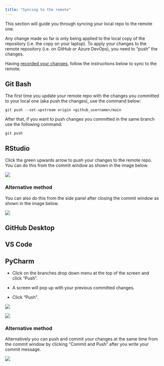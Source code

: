 ```yaml
---
title: "Syncing to the remote"
---
```


This section will guide you through syncing your local repo to the remote one.

Any change made so far is only being applied to the local copy of the repository (i.e. the copy on your laptop). To apply your changes to the remote repository (i.e. on GitHub or Azure DevOps), you need to “push” the changes.

Having [recorded your changes](recording-changes.html), follow the instructions below to sync to the remote.

::: panel-tabset
## Git Bash

The first time you update your remote repo with the changes you committed to your local one (aka push the changes), use the command below:

`git push --set-upstream origin <github_username>/main`

After that, if you want to push changes you committed in the same branch use the following command:

`git push`

## RStudio

Click the green upwards arrow to push your changes to the remote repo. You can do this from the commit window as shown in the image below.

![](images/r_push_1.png){fig-alt="Highlighting the upwards arrow for pushing changes to remote repos in the RStudio's Review Changes window."}

### Alternative method

You can also do this from the side panel after closing the commit window as shown in the image below.

![](images/r_push_2.png){fig-alt="Highlighting the upwards arrow for pushing changes to remote repos in RStudio's Git window. It is there to show an alternative way of pushing changes to remote repos."}

## GitHub Desktop

## VS Code

## PyCharm

-   Click on the branches drop down menu at the top of the screen and click "Push".

-   A screen will pop up with your previous committed changes.

-   Click "Push".

![](images/pycharm_push1_1.png){fig-alt="Highlighting the Push option in the branch drop down menu." fig-width="72%" fig-align="center"}

![](images/pycharm_push1_2.png){fig-alt="Highlighting the Push button in the Push Commits to git-academy-sandbox pop up window that appears after completeing the previous step."  fig-width="80%" fig-align="center"}

### Alternative method

Alternatively you can push and commit your changes at the same time from the commit window by clicking "Commit and Push" after you write your commit message.

![](images/pycharm_push2.png){fig-alt="Highlighting the Commit and Push button in the Commit pop up window that appears after following the steps in recoding changes part of this guide." fig-width="80%" fig-align="center"}
:::
